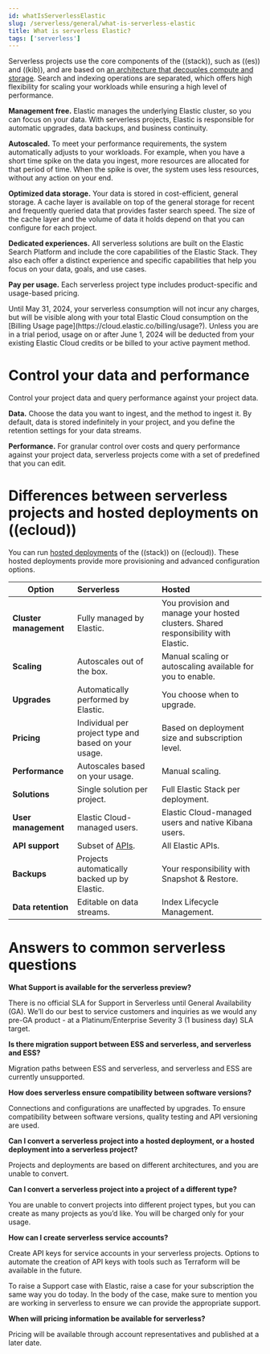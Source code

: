 ```yaml
---
id: whatIsServerlessElastic
slug: /serverless/general/what-is-serverless-elastic
title: What is serverless Elastic?
tags: ['serverless']
---
```


Serverless projects use the core components of the ((stack)), such as ((es)) and ((kib)), and are based on [an architecture that 
decouples compute and storage](https://www.elastic.co/blog/elastic-serverless-architecture). Search and indexing operations are separated, which offers high flexibility for scaling your workloads while ensuring 
a high level of performance.

**Management free.** Elastic manages the underlying Elastic cluster, so you can focus on your data. With serverless projects, Elastic is responsible for automatic upgrades, data backups, 
and business continuity.

**Autoscaled.** To meet your performance requirements, the system automatically adjusts to your workloads. For example, when you have a short time spike on the 
data you ingest, more resources are allocated for that period of time. When the spike is over, the system uses less resources, without any action 
on your end.

**Optimized data storage.** Your data is stored in cost-efficient, general storage. A cache layer is available on top of the general storage for recent and frequently queried data that provides faster search speed. 
The size of the cache layer and the volume of data it holds depend on <DocLink id="serverlessGeneralManageProject" text="settings"/> that you can configure for each project.

**Dedicated experiences.** All serverless solutions are built on the Elastic Search Platform and include the core capabilities of the Elastic Stack. They also each offer a distinct experience and specific capabilities that help you focus on your data, goals, and use cases.

**Pay per usage.** Each serverless project type includes product-specific and usage-based pricing.

<DocCallOut color="warning" title="Serverless billing starts June 1, 2024">
  Until May 31, 2024, your serverless consumption will not incur any charges, but will be visible along with your total Elastic Cloud consumption on the [Billing Usage page](https://cloud.elastic.co/billing/usage?). Unless you are in a trial period, usage on or after June 1, 2024 will be deducted from your existing Elastic Cloud credits or be billed to your active payment method.
</DocCallOut>

# Control your data and performance 

Control your project data and query performance against your project data.  

**Data.** Choose the data you want to ingest, and the method to ingest it. By default, data is stored indefinitely in your project, 
and you define the retention settings for your data streams.

**Performance.** For granular control over costs and query performance against your project data, serverless projects come with a set of predefined <DocLink id="serverlessGeneralManageProject" text="settings"/> that you can edit.

<DocCallOut title="Some or all of these settings may not be available for all types of serverless projects." />

# Differences between serverless projects and hosted deployments on ((ecloud))

You can run [hosted deployments](https://www.elastic.co/guide/en/cloud/current/ec-getting-started.html) of the ((stack)) on ((ecloud)). These hosted deployments provide more provisioning and advanced configuration options.

| Option                 | Serverless                                                | Hosted                                                                            |
|------------------------|:----------------------------------------------------------|:----------------------------------------------------------------------------------|
| **Cluster management** | Fully managed by Elastic.                                 | You provision and manage your hosted clusters. Shared responsibility with Elastic.|
| **Scaling**            | Autoscales out of the box.                                | Manual scaling or autoscaling available for you to enable.                        |
| **Upgrades**           | Automatically performed by Elastic.                       | You choose when to upgrade.                                                       |
| **Pricing**            | Individual per project type and based on your usage.      | Based on deployment size and subscription level.                                  |
| **Performance**        | Autoscales based on your usage.                           | Manual scaling.                                                                   |
| **Solutions**          | Single solution per project.                              | Full Elastic Stack per deployment.                                                |
| **User management**    | Elastic Cloud-managed users.                              | Elastic Cloud-managed users and native Kibana users.                              |
| **API support**        | Subset of [APIs](https://docs.elastic.co/api-reference).  | All Elastic APIs.                                                                 |
| **Backups**            | Projects automatically backed up by Elastic.              | Your responsibility with Snapshot & Restore.                                      |
| **Data retention**     |      Editable on data streams.                                                     | Index Lifecycle Management.                                                       |

# Answers to common serverless questions

**What Support is available for the serverless preview?**

There is no official SLA for Support in Serverless until General Availability (GA). We’ll do our best to service customers and inquiries as we would any pre-GA product - at a Platinum/Enterprise Severity 3 (1 business day) SLA target.

**Is there migration support between ESS and serverless, and serverless and ESS?**

Migration paths between ESS and serverless, and serverless and ESS are currently unsupported. 

**How does serverless ensure compatibility between software versions?**

Connections and configurations are unaffected by upgrades. To ensure compatibility between software versions, quality testing and API versioning are used.

**Can I convert a serverless project into a hosted deployment, or a hosted deployment into a serverless project?**

Projects and deployments are based on different architectures, and you are unable to convert. 

**Can I convert a serverless project into a project of a different type?**

You are unable to convert projects into different project types, but you can create as many projects as you’d like. You will be charged only for your usage.

**How can I create serverless service accounts?**

Create API keys for service accounts in your serverless projects. Options to automate the creation of API keys with tools such as Terraform will be available in the future. 

To raise a Support case with Elastic, raise a case for your subscription the same way you do today. In the body of the case, make sure to mention you are working in serverless to ensure we can provide the appropriate support. 

**When will pricing information be available for serverless?**

Pricing will be available through account representatives and published at a later date.
